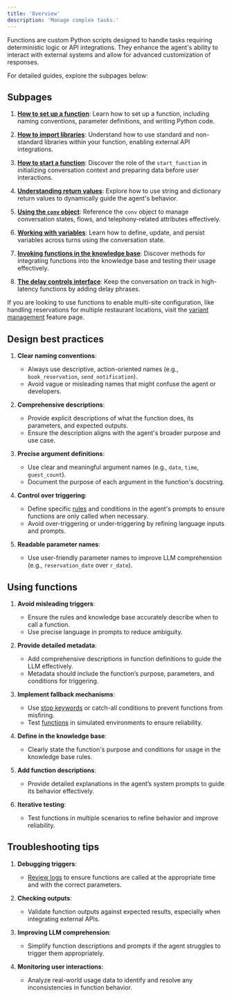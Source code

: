 ```yaml
---
title: 'Overview'
description: 'Manage complex tasks.'
---
```


Functions are custom Python scripts designed to handle tasks requiring deterministic logic or API integrations. They enhance the agent's
ability to interact with external systems and allow for advanced customization of responses.

For detailed guides, explore the subpages below:

## Subpages
1. **[How to set up a function](./how-to-setup)**:
   Learn how to set up a function, including naming conventions, parameter definitions, and writing Python code.

2. **[How to import libraries](./import-library)**:
   Understand how to use standard and non-standard libraries within your function, enabling external API integrations.

3. **[How to start a function](./start-function)**:
   Discover the role of the `start_function` in initializing conversation context and preparing data before user interactions.

4. **[Understanding return values](./return-values)**:
   Explore how to use string and dictionary return values to dynamically guide the agent's behavior.

5. **[Using the `conv` object](./conv-object)**:
   Reference the `conv` object to manage conversation states, flows, and telephony-related attributes effectively.

6. **[Working with variables](./variables)**:
   Learn how to define, update, and persist variables across turns using the conversation state.

7. **[Invoking functions in the knowledge base](./using-functions-in-knowledge-base)**:
   Discover methods for integrating functions into the knowledge base and testing their usage effectively.

8. **[The delay controls interface](./delay-control)**:
   Keep the conversation on track in high-latency functions by adding delay phrases.

 <Tip> If you are looking to use functions to enable multi-site configuration, like handling reservations for multiple restaurant locations, visit the [variant management](/variant-management/introduction) feature page. </Tip>

## Design best practices

1. **Clear naming conventions**:
   - Always use descriptive, action-oriented names (e.g., `book_reservation`, `send_notification`).
   - Avoid vague or misleading names that might confuse the agent or developers.

2. **Comprehensive descriptions**:
   - Provide explicit descriptions of what the function does, its parameters, and expected outputs.
   - Ensure the description aligns with the agent's broader purpose and use case.

3. **Precise argument definitions**:
   - Use clear and meaningful argument names (e.g., `date`, `time`, `guest_count`).
   - Document the purpose of each argument in the function's docstring.

4. **Control over triggering**:
   - Define specific [rules](/agent-settings/rules) and conditions in the agent's prompts to ensure functions are only called when necessary.
   - Avoid over-triggering or under-triggering by refining language inputs and prompts.

5. **Readable parameter names**:
   - Use user-friendly parameter names to improve LLM comprehension (e.g., `reservation_date` over `r_date`).

## Using functions

1. **Avoid misleading triggers**:
   - Ensure the rules and knowledge base accurately describe when to call a function.
   - Use precise language in prompts to reduce ambiguity.

2. **Provide detailed metadata**:
   - Add comprehensive descriptions in function definitions to guide the LLM effectively.
   - Metadata should include the function’s purpose, parameters, and conditions for triggering.

3. **Implement fallback mechanisms**:
   - Use [stop keywords](/response-control/introduction#use-stop-keywords-to-remove-unnecessary-preambles) or catch-all conditions to prevent functions from misfiring.
   - Test [functions](/function/introduction) in simulated environments to ensure reliability.

4. **Define in the knowledge base**:
   - Clearly state the function's purpose and conditions for usage in the knowledge base rules.

5. **Add function descriptions**:
   - Provide detailed explanations in the agent’s system prompts to guide its behavior effectively.

6. **Iterative testing**:
   - Test functions in multiple scenarios to refine behavior and improve reliability.

## Troubleshooting tips

1. **Debugging triggers**:
   - [Review logs](/analytics/conversations/review) to ensure functions are called at the appropriate time and with the correct parameters.

2. **Checking outputs**:
   - Validate function outputs against expected results, especially when integrating external APIs.

3. **Improving LLM comprehension**:
   - Simplify function descriptions and prompts if the agent struggles to trigger them appropriately.

4. **Monitoring user interactions**:
   - Analyze real-world usage data to identify and resolve any inconsistencies in function behavior.
